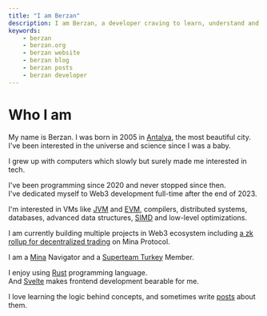 ```yaml
---
title: "I am Berzan"
description: I am Berzan, a developer craving to learn, understand and build.
keywords:
    - berzan
    - berzan.org
    - berzan website
    - berzan blog
    - berzan posts
    - berzan developer
---
```


# Who I am

My name is Berzan. I was born in 2005 in [Antalya](https://en.wikipedia.org/wiki/Antalya), the most beautiful city.<br/>
I've been interested in the universe and science since I was a baby.

I grew up with computers which slowly but surely made me interested in tech.

I've been programming since 2020 and never stopped since then.<br/>
I've dedicated myself to Web3 development full-time after the end of 2023.

I'm interested in VMs like [JVM](https://en.wikipedia.org/wiki/Java_virtual_machine) and [EVM](https://en.wikipedia.org/wiki/Ethereum#Virtual_machine), compilers, distributed systems, databases, advanced data structures, [SIMD](https://en.wikipedia.org/wiki/Single_instruction,_multiple_data) and low-level optimizations.

I am currently building multiple projects in Web3 ecosystem including [a zk rollup for decentralized trading](https://github.com/berzanorg/nacho) on Mina Protocol.

I am a [Mina](https://minaprotocol.com/) Navigator and a [Superteam Turkey](https://tr.superteam.fun/) Member.

I enjoy using [Rust](https://www.rust-lang.org/) programming language. <br/>
And [Svelte](https://svelte.dev/) makes frontend development bearable for me.

I love learning the logic behind concepts, and sometimes write [posts](/posts) about them.
